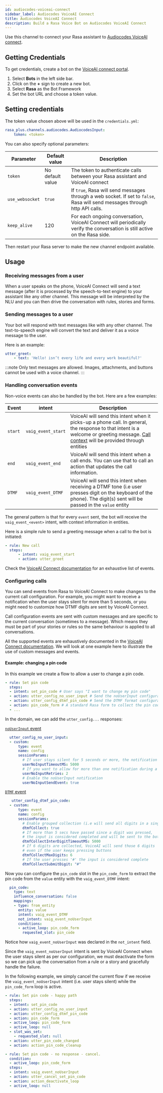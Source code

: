 ```yaml
---
id: audiocodes-voiceai-connect
sidebar_label: Audiocodes VoiceAI Connect
title: Audiocodes VoiceAI Connect
description: Build a Rasa Voice Bot on Audiocodes VoiceAI Connect
---
```




<RasaProLabel/>

<RasaProBanner/>

Use this channel to connect your Rasa assistant to [Audiocodes VoiceAI connect](https://www.audiocodes.com/solutions-products/voiceai/voiceai-connect).
## Getting Credentials

To get credentials, create a bot on the [VoiceAI connect portal](https://voiceaiconnect.audiocodes.io/).

1. Select **Bots** in the left side bar.
2. Click on the **+** sign to create a new bot.
3. Select **Rasa** as the Bot Framework
4. Set the bot URL and choose a token value.

## Setting credentials

The token value chosen above will be used in the `credentials.yml`:

```yaml
rasa_plus.channels.audiocodes.AudiocodesInput:
    token: <token>
```

You can also specify optional parameters:

| Parameter       | Default value    | Description                                                                                                                 |
| --------------- | ---------------- | --------------------------------------------------------------------------------------------------------------------------- |
| `token`         | No default value | The token to authenticate calls between your Rasa assistant and VoiceAI connect                                             |
| `use_websocket` | `true`           | If `true`, Rasa will send messages through a web socket. If set to `false`, Rasa will send messages through http API calls. |
| `keep_alive`    | 120              | For each ongoing conversation, VoiceAI Connect will periodically verify the conversation is still active on the Rasa side.        |

Then restart your Rasa server to make the new channel endpoint available.

## Usage

### Receiving messages from a user

When a user speaks on the phone, VoiceAI Connect will send a text message (after it is processed by the speech-to-text engine) to your assistant like any other channel.
This message will be interpreted by the NLU and you can then drive the conversation with rules, stories and forms.

### Sending messages to a user

Your bot will respond with text messages like with any other channel. The text-to-speech engine will convert the text and deliver it as a voice message to the user.

Here is an example:

```yaml
utter_greet:
    - text: 'Hello! isn’t every life and every work beautiful?'
```

:::note 
Only text messages are allowed. Images, attachments, and buttons cannot be used with a voice channel. 
:::

### Handling conversation events

Non-voice events can also be handled by the bot. Here are a few examples:

| Event   | intent             | Description                                                                                                                                                                                                                                                                                                                                |
| ------- | ------------------ | ------------------------------------------------------------------------------------------------------------------------------------------------------------------------------------------------------------------------------------------------------------------------------------------------------------------------------------------ |
| `start` | `vaig_event_start` | VoiceAI will send this intent when it picks-up a phone call. In general, the response to that intent is a welcome or greeting message. [Call context](https://techdocs.audiocodes.com/voice-ai-connect/#VAIG_Combined/call-initiation.htm?TocPath=Bot%2520integration%257CBasic%2520behavior%257C_____1) will be provided through entities |
| `end`   | `vaig_event_end`   | VoiceAI will send this intent when a call ends. You can use that to call an action that updates the call information.                                                                                                                                                                                                            |
| `DTMF`  | `vaig_event_DTMF`  | VoiceAI will send this intent when receiving a DTMF tone (i.e user presses digit on the keyboard of the phone). The digit(s) sent will be passed in the `value` entity                                                                                                                                                                     |

The general pattern is that for every `event` sent, the bot will receive the `vaig_event_<event>` intent, with context information in entities.

Here is a simple rule to send a greeting message when a call to the bot is initiated:

```yaml
- rule: New call
  steps:
      - intent: vaig_event_start
      - action: utter_greet
```

Check the [VoiceAI Connect documentation](https://techdocs.audiocodes.com/voice-ai-connect/#VAIG_Combined/voiceai_connect.htm?TocPath=VoiceAI%2520Connect%257C_____0) for an exhaustive list of events.

### Configuring calls

You can send events from Rasa to VoiceAI Connect to make changes to the current call configuration.
For example, you might want to receive a notification when the user stays silent for more than 5 seconds, or you might need to customize how DTMF digits are sent by VoiceAI Connect.

Call configuration events are sent with custom messages and are specific to the current conversation (sometimes to a message).
Which means they must be part of your stories or rules so the same behaviour is applied to all conversations.

All the supported events are exhaustively documented in the [VoiceAI Connect documentation](https://techdocs.audiocodes.com/voice-ai-connect/#VAIG_Combined/voiceai_connect.htm?TocPath=VoiceAI%2520Connect%257C_____0).
We will look at one example here to illustrate the use of custom messages and events.

#### Example: changing a pin code

In this example we create a flow to allow a user to change a pin code.

```yaml
- rule: Set pin code
  steps:
  - intent: set_pin_code # User says "I want to change my pin code"
  - action: utter_config_no_user_input # Send the noUserInput configuration event
  - action: utter_config_dtmf_pin_code # Send the DTMF format configuration event
  - action: pin_code_form # A standard Rasa form to collect the pin code from the user
  - ...
```

In the domain, we can add the `utter_config...` responses:

[`noUserInput` event](https://techdocs.audiocodes.com/voice-ai-connect/#VAIG_Combined/inactivity-detection.htm?TocPath=Bot%2520integration%257CReceiving%2520notifications%257C_____3)
```yaml
  utter_config_no_user_input:
  - custom:
      type: event
      name: config
      sessionParams:
        # If user stays silent for 5 seconds or more, the notification will be sent
        userNoInputTimeoutMS: 5000
        # If you want to allow for more than one notification during a call
        userNoInputRetries: 2
        # Enable the noUserInput notification
        userNoInputSendEvent: true
```

[`DTMF` event](https://techdocs.audiocodes.com/voice-ai-connect/#VAIG_Combined/receive-dtmf.htm?TocPath=Bot%2520integration%257CReceiving%2520notifications%257C_____2)
```yaml
   utter_config_dtmf_pin_code:
  - custom:
      type: event
      name: config
      sessionParams:
        # Enable grouped collection (i.e will send all digits in a single payload)
        dtmfCollect: true
        # If more than 5 secs have passed since a digit was pressed, 
        # the input is considered completed and will be sent to the bot
        dtmfCollectInterDigitTimeoutMS: 5000
        # If 6 digits are collected, VoiceAI will send those 6 digits
        # even if the user keeps pressing buttons
        dtmfCollectMaxDigits: 6
        # If the user presses '#' the input is considered complete
        dtmfCollectSubmitDigit: "#"
```


Now you can configure the `pin_code` slot in the `pin_code_form` to extract the pin code from the `value` entity with the `vaig_event_DTMF` intent:

```yaml
  pin_code:
    type: text
    influence_conversation: false
    mappings:
    - type: from_entity
      entity: value
      intent: vaig_event_DTMF
      not_intent: vaig_event_noUserInput
      conditions:
      - active_loop: pin_code_form
        requested_slot: pin_code
```

Notice how `vaig_event_noUserInput` was declared in the `not_intent` field. 

Since the `vaig_event_noUserInput` intent is sent by VoiceAI Connect when the user stays silent as per our configuration,
we must deactivate the form so we can pick up the conversation from a rule or a story and gracefully handle the failure.

In the following example, we simply cancel the current flow if we receive the `vaig_event_noUserInput` intent (i.e. user stays silent) while the `pin_code_form` loop is active.

```yaml
- rule: Set pin code - happy path
  steps:
  - intent: set_pin_code
  - action: utter_config_no_user_input
  - action: utter_config_dtmf_pin_code
  - action: pin_code_form
  - active_loop: pin_code_form
  - active_loop: null
  - slot_was_set:
    - requested_slot: null
  - action: utter_pin_code_changed
  - action: action_pin_code_cleanup

- rule: Set pin code - no response - cancel.
  condition:
  - active_loop: pin_code_form
  steps:
  - intent: vaig_event_noUserInput
  - action: utter_cancel_set_pin_code
  - action: action_deactivate_loop
  - active_loop: null
```